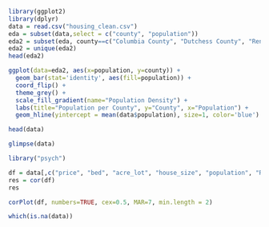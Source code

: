 ```{r}
library(ggplot2)
library(dplyr)
data = read.csv("housing_clean.csv")
eda = subset(data,select = c("county", "population"))
eda2 = subset(eda, county==c("Columbia County", "Dutchess County", "Rensselaer County"))
eda2 = unique(eda2)
head(eda2)
```
```{r}
ggplot(data=eda2, aes(x=population, y=county)) +
  geom_bar(stat='identity', aes(fill=population)) +
  coord_flip() +
  theme_grey() + 
  scale_fill_gradient(name="Population Density") +
  labs(title="Population per County", y="County", x="Population") +
  geom_hline(yintercept = mean(data$population), size=1, color='blue')
```

```{r}
head(data)
```

```{r}
glimpse(data)
```
```{r}
library("psych")

df = data[,c("price", "bed", "acre_lot", "house_size", "population", "RAPE", "ROBBERY", "AGASSLT", "BURGLRY", "MURDER", "COVIND")]
res = cor(df)
res

corPlot(df, numbers=TRUE, cex=0.5, MAR=7, min.length = 2)
```
```{r}
which(is.na(data))
```

